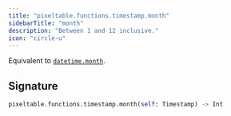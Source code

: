```yaml
---
title: "pixeltable.functions.timestamp.month"
sidebarTitle: "month"
description: "Between 1 and 12 inclusive."
icon: "circle-u"
---
```

Equivalent to [`datetime.month`](https://docs.python.org/3/library/datetime.html#datetime.datetime.month).


## Signature

```python
pixeltable.functions.timestamp.month(self: Timestamp) -> Int
```

